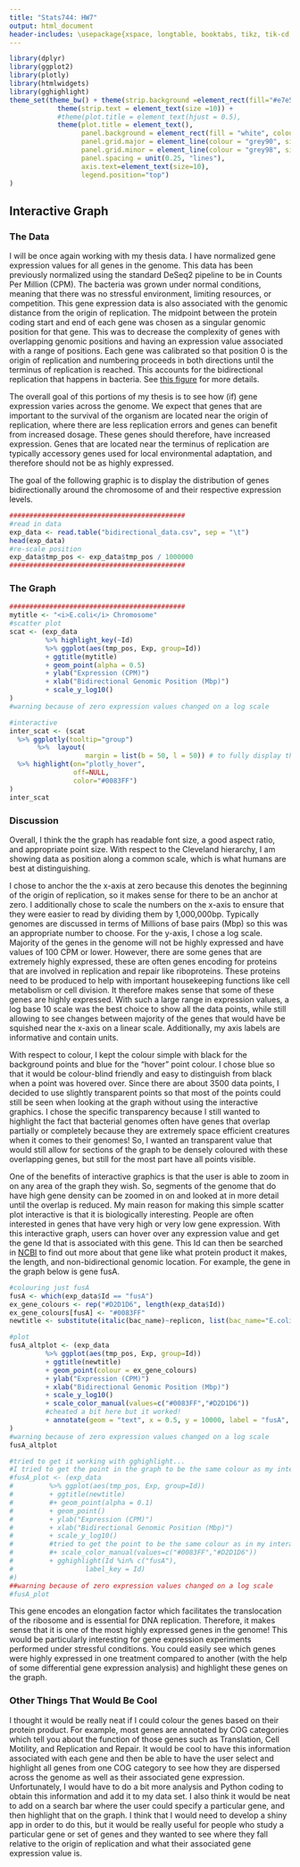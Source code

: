 ```yaml
---
title: "Stats744: HW7"
output: html_document
header-includes: \usepackage{xspace, longtable, booktabs, tikz, tik-cd, graphicx, pgfplots}
---
```


\newcommand{\ecol}{\textit{E.\,coli}\xspace}
```r
library(dplyr)
library(ggplot2)
library(plotly)
library(htmlwidgets)
library(gghighlight)
theme_set(theme_bw() + theme(strip.background =element_rect(fill="#e7e5e2")) +
            theme(strip.text = element_text(size =10)) +
            #theme(plot.title = element_text(hjust = 0.5), 
            theme(plot.title = element_text(), 
                  panel.background = element_rect(fill = "white", colour = NA), 
                  panel.grid.major = element_line(colour = "grey90", size = 0.2), 
                  panel.grid.minor = element_line(colour = "grey98", size = 0.5), 
                  panel.spacing = unit(0.25, "lines"), 
                  axis.text=element_text(size=10),
                  legend.position="top") 
)
```

## Interactive Graph

### The Data

I will be once again working with my thesis data.
I have normalized gene expression values for all genes in the \ecol
genome.
This data has been previously normalized using the standard DeSeq2 pipeline to be in Counts Per Million (CPM).
The bacteria was grown under normal conditions, meaning that there was no stressful environment, limiting resources, or competition.
This gene expression data is also associated with the genomic distance from the origin of replication.
The midpoint between the protein coding start and end of each gene was chosen as a singular genomic position for that gene.
This was to decrease the complexity of genes with overlapping genomic positions and having an expression value associated with a range of positions.
Each gene was calibrated so that position 0 is the origin of replication and numbering proceeds in both directions until the terminus of replication is reached.
This accounts for the bidirectional replication that happens in bacteria.
See [this figure](https://github.com/dlato/Stat744/blob/master/bidir_rep_fig.pdf) for more details.

The overall goal of this portions of my thesis is to see how (if) gene expression varies across the genome.
We expect that genes that are important to the survival of the organism are located near the origin of replication, where there are less replication errors and genes can benefit from increased dosage.
These genes should therefore, have increased expression.
Genes that are located near the terminus of replication are typically accessory genes used for local environmental adaptation, and therefore should not be as highly expressed.

The goal of the following graphic is to display the distribution of genes bidirectionally around the chromosome of \ecol
and their respective expression levels.

```r
############################################
#read in data
exp_data <- read.table("bidirectional_data.csv", sep = "\t")
head(exp_data)
#re-scale position
exp_data$tmp_pos <- exp_data$tmp_pos / 1000000
############################################
```

### The Graph

```r
############################################
mytitle <- "<i>E.coli</i> Chromosome"
#scatter plot
scat <- (exp_data
         %>% highlight_key(~Id)
         %>% ggplot(aes(tmp_pos, Exp, group=Id)) 
         + ggtitle(mytitle)
         + geom_point(alpha = 0.5)
         + ylab("Expression (CPM)")
         + xlab("Bidirectional Genomic Position (Mbp)")
         + scale_y_log10()
)
#warning because of zero expression values changed on a log scale

#interactive
inter_scat <- (scat
  %>% ggplotly(tooltip="group")
       %>%  layout(
                   margin = list(b = 50, l = 50)) # to fully display the x and y axis labels
  %>% highlight(on="plotly_hover",
                off=NULL,
                color="#0083FF")
)
inter_scat
```


### Discussion

Overall, I think the the graph has readable font size, a good aspect ratio, and appropriate point size.
With respect to the Cleveland hierarchy, I am showing data as position along a common scale, which is what humans are best at distinguishing.

I chose to anchor the the x-axis at zero because this denotes the beginning of the origin of replication, so it makes sense for there to be an anchor at zero.
I additionally chose to scale the numbers on the x-axis to ensure that they were easier to read by dividing them by 1,000,000bp.
Typically genomes are discussed in terms of Millions of base pairs (Mbp) so this was an appropriate number to choose.
For the y-axis, I chose a log scale.
Majority of the genes in the genome will not be highly expressed and have values of 100 CPM or lower.
However, there are some genes that are extremely highly expressed, these are often genes encoding for proteins that are involved in replication and repair like riboproteins.
These proteins need to be produced to help with important housekeeping functions like cell metabolism or cell division.
It therefore makes sense that some of these genes are highly expressed.
With such a large range in expression values, a log base 10 scale was the best choice to show all the data points, while still allowing to see changes between majority of the genes that would have be squished near the x-axis on a linear scale.
Additionally, my axis labels are informative and contain units.

With respect to colour, I kept the colour simple with black for the background points and blue for the "hover" point colour.
I chose blue so that it would be colour-blind friendly and easy to distinguish from black when a point was hovered over.
Since there are about 3500 data points, I decided to use slightly transparent points so that most of the points could still be seen when looking at the graph without using the interactive graphics.
I chose the specific transparency because I still wanted to highlight the fact that bacterial genomes often have genes that overlap partially or completely because they are extremely space efficient creatures when it comes to their genomes!
So, I wanted an transparent value that would still allow for sections of the graph to be densely coloured with these overlapping genes, but still for the most part have all points visible.

One of the benefits of interactive graphics is that the user is able to zoom in on any area of the graph they wish.
So, segments of the genome that do have high gene density can be zoomed in on and looked at in more detail until the overlap is reduced.
My main reason for making this simple scatter plot interactive is that it is biologically interesting.
People are often interested in genes that have very high or very low gene expression.
With this interactive graph, users can hover over any expression value and get the gene Id that is associated with this gene.
This Id can then be searched in [NCBI](https://www.ncbi.nlm.nih.gov/gene/) to find out more about that gene like what protein product it makes, the length, and non-bidirectional genomic location.
For example, the gene in the graph below is gene fusA.
```r
#colouring just fusA
fusA <- which(exp_data$Id == "fusA")
ex_gene_colours <- rep("#D2D1D6", length(exp_data$Id))
ex_gene_colours[fusA] <- "#0083FF"
newtitle <- substitute(italic(bac_name)~replicon, list(bac_name="E.coli", replicon="Chromosome"))

#plot
fusA_altplot <- (exp_data
         %>% ggplot(aes(tmp_pos, Exp, group=Id)) 
         + ggtitle(newtitle)
         + geom_point(colour = ex_gene_colours)
         + ylab("Expression (CPM)")
         + xlab("Bidirectional Genomic Position (Mbp)")
         + scale_y_log10()
         + scale_color_manual(values=c("#0083FF","#D2D1D6"))
         #cheated a bit here but it worked!
         + annotate(geom = "text", x = 0.5, y = 10000, label = "fusA", hjust = "left", colour = "#0083FF")
)
#warning because of zero expression values changed on a log scale
fusA_altplot

#tried to get it working with gghighlight...
#I tried to get the point in the graph to be the same colour as my interactive graph but I could not figure out how to do it in gghighlight
#fusA_plot <- (exp_data
#         %>% ggplot(aes(tmp_pos, Exp, group=Id)) 
#         + ggtitle(newtitle)
#         #+ geom_point(alpha = 0.1)
#         + geom_point()
#         + ylab("Expression (CPM)")
#         + xlab("Bidirectional Genomic Position (Mbp)")
#         + scale_y_log10()
#         #tried to get the point to be the same colour as in my interactive graph, failed.
#         #+ scale_color_manual(values=c("#0083FF","#D2D1D6"))
#         + gghighlight(Id %in% c("fusA"), 
#                  label_key = Id)
#)
##warning because of zero expression values changed on a log scale
#fusA_plot

```


This gene encodes an elongation factor which facilitates the translocation of the ribosome and is essential for DNA replication.
Therefore, it makes sense that it is one of the most highly expressed genes in the genome!
This would be particularly interesting for gene expression experiments performed under stressful conditions.
You could easily see which genes were highly expressed in one treatment compared to another (with the help of some differential gene expression analysis) and highlight these genes on the graph.

### Other Things That Would Be Cool

I thought it would be really neat if I could colour the genes based on their protein product.
For example, most genes are annotated by COG categories which tell you about the function of those genes such as Translation, Cell Motility, and Replication and Repair.
It would be cool to have this information associated with each gene and then be able to have the user select and highlight all genes from one COG category to see how they are dispersed across the genome as well as their associated gene expression.
Unfortunately, I would have to do a bit more analysis and Python coding to obtain this information and add it to my data set.
I also think it would be neat to add on a search bar where the user could specify a particular gene, and then highlight that on the graph.
I think that I would need to develop a shiny app in order to do this, but it would be really useful for people who study a particular gene or set of genes and they wanted to see where they fall relative to the origin of replication and what their associated gene expression value is.

